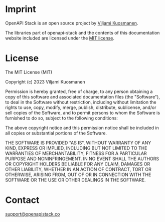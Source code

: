 # Imprint

OpenAPI Stack is an open source project by [Viljami Kuosmanen](https://viljami.io).

The libraries part of openapi-stack and the contents of this documentation website included are licensed under the [MIT license](https://github.com/openapistack/docs/blob/main/LICENSE).

# License

The MIT License (MIT)

Copyright (c) 2023 Viljami Kuosmanen

Permission is hereby granted, free of charge, to any person obtaining a copy
of this software and associated documentation files (the "Software"), to deal
in the Software without restriction, including without limitation the rights
to use, copy, modify, merge, publish, distribute, sublicense, and/or sell
copies of the Software, and to permit persons to whom the Software is
furnished to do so, subject to the following conditions:

The above copyright notice and this permission notice shall be included in
all copies or substantial portions of the Software.

THE SOFTWARE IS PROVIDED "AS IS", WITHOUT WARRANTY OF ANY KIND, EXPRESS OR
IMPLIED, INCLUDING BUT NOT LIMITED TO THE WARRANTIES OF MERCHANTABILITY,
FITNESS FOR A PARTICULAR PURPOSE AND NONINFRINGEMENT. IN NO EVENT SHALL THE
AUTHORS OR COPYRIGHT HOLDERS BE LIABLE FOR ANY CLAIM, DAMAGES OR OTHER
LIABILITY, WHETHER IN AN ACTION OF CONTRACT, TORT OR OTHERWISE, ARISING FROM,
OUT OF OR IN CONNECTION WITH THE SOFTWARE OR THE USE OR OTHER DEALINGS IN
THE SOFTWARE.

# Contact

support@openapistack.co